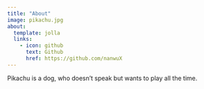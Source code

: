 ```yaml
---
title: "About"
image: pikachu.jpg
about:
  template: jolla
  links:
    - icon: github
      text: Github
      href: https://github.com/nanwuX
---
```


Pikachu is a dog, who doesn't speak but wants to play all the time. 